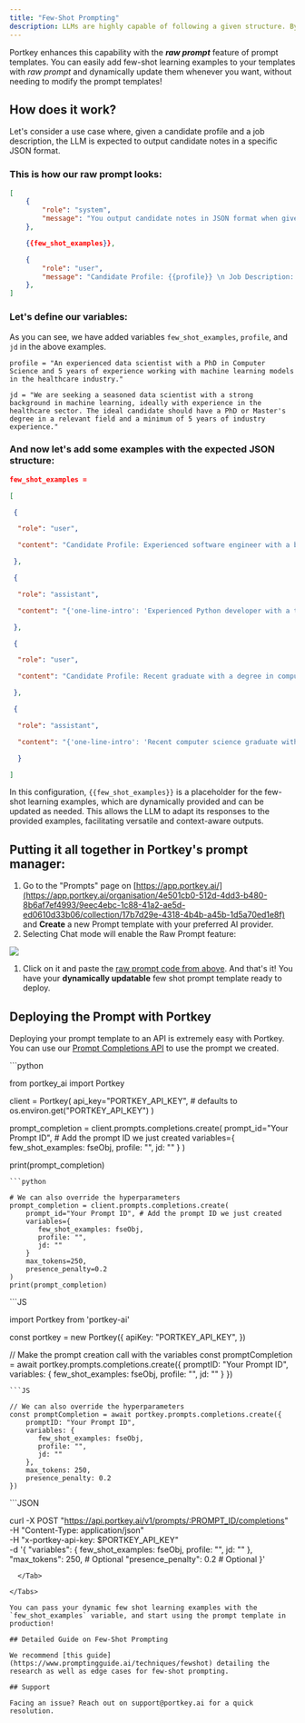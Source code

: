 ```yaml
---
title: "Few-Shot Prompting"
description: LLMs are highly capable of following a given structure. By providing a few examples of how the assistant should respond to a given prompt, the LLM can generate responses that closely follow the format of these examples.
---
```


Portkey enhances this capability with the _**raw prompt**_ feature of prompt templates. You can easily add few-shot learning examples to your templates with _raw prompt_ and dynamically update them whenever you want, without needing to modify the prompt templates!

## How does it work?

Let's consider a use case where, given a candidate profile and a job description, the LLM is expected to output candidate notes in a specific JSON format.

### This is how our raw prompt looks:

```JSON
[
    {
        "role": "system",
        "message": "You output candidate notes in JSON format when given a candidate profile and a job description.",
    },

    {{few_shot_examples}},

    {
        "role": "user",
        "message": "Candidate Profile: {{profile}} \n Job Description: {{jd}}"
    },
]
```

### Let's define our variables:

As you can see, we have added variables `few_shot_examples`, `profile`, and `jd` in the above examples.

```
profile = "An experienced data scientist with a PhD in Computer Science and 5 years of experience working with machine learning models in the healthcare industry."

jd = "We are seeking a seasoned data scientist with a strong background in machine learning, ideally with experience in the healthcare sector. The ideal candidate should have a PhD or Master's degree in a relevant field and a minimum of 5 years of industry experience."
```

### And now let's add some examples with the expected JSON structure:



```JSON
few_shot_examples =

[

 {

  "role": "user",

  "content": "Candidate Profile: Experienced software engineer with a background in developing scalable web applications using Python. Job Description: We’re looking for a Python developer to help us build and scale our web platform.",

 },

 {

  "role": "assistant",

  "content": "{'one-line-intro': 'Experienced Python developer with a track record of building scalable web applications.', 'move-forward': 'Yes', 'priority': 'P1', 'pros': '1. Relevant experience in Python. 2. Has built and scaled web applications. 3. Likely to fit well with the job requirements.', 'cons': 'None apparent from the provided profile.'}",

 },

 {

  "role": "user",

  "content": "Candidate Profile: Recent graduate with a degree in computer science and a focus on data analysis. Job Description: Seeking a seasoned data scientist to analyze large data sets and derive insights."

 },

 {

  "role": "assistant",

  "content": "{'one-line-intro': 'Recent computer science graduate with a focus on data analysis.', 'move-forward': 'Maybe', 'priority': 'P2', 'pros': '1. Has a strong educational background in computer science. 2. Specialized focus on data analysis.', 'cons': '1. Lack of professional experience. 2. Job requires a seasoned data scientist.' }"

  }

]
```

In this configuration, `{{few_shot_examples}}` is a placeholder for the few-shot learning examples, which are dynamically provided and can be updated as needed. This allows the LLM to adapt its responses to the provided examples, facilitating versatile and context-aware outputs.

## Putting it all together in Portkey's prompt manager:

1. Go to the "Prompts" page on [https://app.portkey.ai/](https://app.portkey.ai/organisation/4e501cb0-512d-4dd3-b480-8b6af7ef4993/9eec4ebc-1c88-41a2-ae5d-ed0610d33b06/collection/17b7d29e-4318-4b4b-a45b-1d5a70ed1e8f) and **Create** a new Prompt template with your preferred AI provider.
2. Selecting Chat mode will enable the Raw Prompt feature:

<Frame>
    <img src="/images/guides/use-case-1.png"/>
</Frame>

1. Click on it and paste the [raw prompt code from above](/guides/use-cases/few-shot-prompting#this-is-how-our-raw-prompt-would-look). And that's it! You have your **dynamically updatable** few shot prompt template ready to deploy.

## Deploying the Prompt with Portkey

Deploying your prompt template to an API is extremely easy with Portkey. You can use our [Prompt Completions API](/portkey-endpoints/prompts/prompt-completion) to use the prompt we created.


<Tabs>
  <Tab title="Python">
```python

from portkey_ai import Portkey

client = Portkey(
    api_key="PORTKEY_API_KEY",  # defaults to os.environ.get("PORTKEY_API_KEY")
)

prompt_completion = client.prompts.completions.create(
    prompt_id="Your Prompt ID", # Add the prompt ID we just created
    variables={
       few_shot_examples: fseObj,
       profile: "",
       jd: ""
    }
)

print(prompt_completion)
```
```python

# We can also override the hyperparameters
prompt_completion = client.prompts.completions.create(
    prompt_id="Your Prompt ID", # Add the prompt ID we just created
    variables={
       few_shot_examples: fseObj,
       profile: "",
       jd: ""
    }
    max_tokens=250,
    presence_penalty=0.2
)
print(prompt_completion)
```
  </Tab>
    <Tab title="NodeJS">
```JS

import Portkey from 'portkey-ai'

const portkey = new Portkey({
    apiKey: "PORTKEY_API_KEY",
})

// Make the prompt creation call with the variables
const promptCompletion = await portkey.prompts.completions.create({
    promptID: "Your Prompt ID",
    variables: {
       few_shot_examples: fseObj,
       profile: "",
       jd: ""
    }
})
```
```JS

// We can also override the hyperparameters
const promptCompletion = await portkey.prompts.completions.create({
    promptID: "Your Prompt ID",
    variables: {
       few_shot_examples: fseObj,
       profile: "",
       jd: ""
    },
    max_tokens: 250,
    presence_penalty: 0.2
})
```
  </Tab>

  <Tab title="REST ">
```JSON

curl -X POST "https://api.portkey.ai/v1/prompts/:PROMPT_ID/completions" \
-H "Content-Type: application/json" \
-H "x-portkey-api-key: $PORTKEY_API_KEY" \
-d '{
       "variables": {
              few_shot_examples: fseObj,
              profile: "",
              jd: ""
    },
    "max_tokens": 250, # Optional
    "presence_penalty": 0.2 # Optional
}'
```
  </Tab>

</Tabs>

You can pass your dynamic few shot learning examples with the `few_shot_examples` variable, and start using the prompt template in production!

## Detailed Guide on Few-Shot Prompting

We recommend [this guide](https://www.promptingguide.ai/techniques/fewshot) detailing the research as well as edge cases for few-shot prompting.

## Support

Facing an issue? Reach out on support@portkey.ai for a quick resolution.

